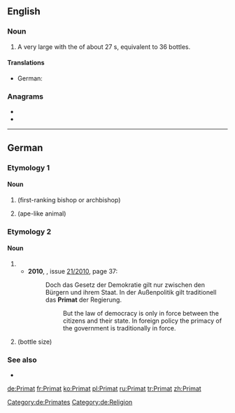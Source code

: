 {{also|primat}}
==English==

===Noun===
{{en-noun}}

# A very large {{l|en|champagne}} {{l|en|bottle}} with the {{l|en|capacity}} of about 27 {{l|en|liter}}s, equivalent to 36 {{l|en|standard}} bottles.

====Translations====
{{trans-top|champagne bottle}}
* German: {{t+|de|Primat}}
{{trans-mid}}
{{trans-bottom}}

===Anagrams===
* {{l|en|armpit}}
* {{l|en|impart}}

----

==German==

===Etymology 1===

====Noun====
{{de-noun|g=m|gen=Primaten|pl=Primaten}}

# {{l|en|primate}} (first-ranking bishop or archbishop)
# {{l|en|primate}} (ape-like animal)

===Etymology 2===

====Noun====
{{de-noun|g1=n|g2=m|gen1=Primats|gen2=Primates|pl=Primate}}

# {{l|en|primacy}}
#* '''2010''', ''{{w|Der Spiegel}}'', issue [http://www.spiegel.de/spiegel/print/index-2010-21.html 21/2010], page 37:
#*: Doch das Gesetz der Demokratie gilt nur zwischen den Bürgern und ihrem Staat. In der Außenpolitik gilt traditionell das '''Primat''' der Regierung.
#*:: But the law of democracy is only in force between the citizens and their state. In foreign policy the primacy of the government is traditionally in force.
# {{l|en|Primat}} (bottle size)

===See also===
* {{pedialite|lang=de}}

[[Category:de:Primates]]
[[Category:de:Religion]]

[[de:Primat]]
[[fr:Primat]]
[[ko:Primat]]
[[pl:Primat]]
[[ru:Primat]]
[[tr:Primat]]
[[zh:Primat]]